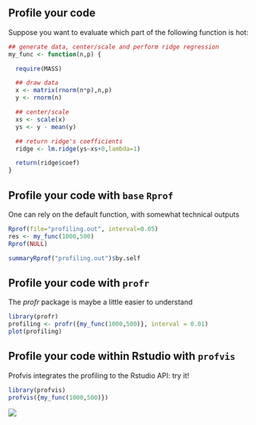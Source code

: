 ## Profile your code

Suppose you want to evaluate which part of the following function is hot:

```r
## generate data, center/scale and perform ridge regression
my_func <- function(n,p) {

  require(MASS)

  ## draw data
  x <- matrix(rnorm(n*p),n,p)
  y <- rnorm(n)

  ## center/scale
  xs <- scale(x)
  ys <- y - mean(y)

  ## return ridge's coefficients
  ridge <- lm.ridge(ys~xs+0,lambda=1)

  return(ridge$coef)
}
```

## Profile your code with `base` `Rprof` {.allowframebreaks}

One can  rely on  the default  \texttt{Rprof} function,  with somewhat
technical outputs
```r
Rprof(file="profiling.out", interval=0.05)
res <- my_func(1000,500)
Rprof(NULL)
```

```r
summaryRprof("profiling.out")$by.self
```

## Profile your code with `profr`

The *profr* package is maybe a little easier to understand\dots
```r
library(profr)
profiling <- profr({my_func(1000,500)}, interval = 0.01)
plot(profiling)
```

## Profile your code within Rstudio with `profvis`

Profvis integrates the profiling to the Rstudio API: try it!
```r
library(profvis)
profvis({my_func(1000,500)})
``` 

![](../Rmd_files/profiling/screenshot_profvis.png)

